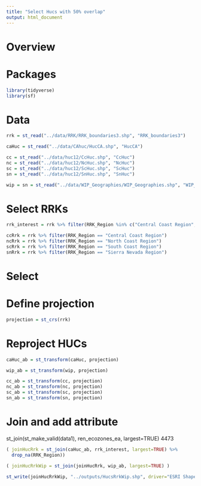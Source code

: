 ```yaml
---
title: "Select Hucs with 50% overlap"
output: html_document
---
```


# Overview

# Packages
```r
library(tidyverse)
library(sf)
```

# Data
```r
rrk = st_read("../data/RRK/RRK_boundaries3.shp", "RRK_boundaries3")
```
```r
caHuc = st_read("../data/CAhuc/HucCA.shp", "HucCA")
```
```r
cc = st_read("../data/huc12/CcHuc.shp", "CcHuc")
nc = st_read("../data/huc12/NcHuc.shp", "NcHuc")
sc = st_read("../data/huc12/ScHuc.shp", "ScHuc")
sn = st_read("../data/huc12/SnHuc.shp", "SnHuc")
```
```r
wip = sn = st_read("../data/WIP_Geographies/WIP_Geographies.shp", "WIP_Geographies")
```

# Select RRKs
```r
rrk_interest = rrk %>% filter(RRK_Region %in% c("Central Coast Region", "North Coast Region", "South Coast Region", "Sierra Nevada Region"))
```
```r
ccRrk = rrk %>% filter(RRK_Region == "Central Coast Region")
ncRrk = rrk %>% filter(RRK_Region == "North Coast Region")
scRrk = rrk %>% filter(RRK_Region == "South Coast Region")
snRrk = rrk %>% filter(RRK_Region == "Sierra Nevada Region")
```

# Select
# Define projection
```r
projection = st_crs(rrk)
```


# Reproject HUCs

```r
caHuc_ab = st_transform(caHuc, projection)
```

```r
wip_ab = st_transform(wip, projection)
```

```r
cc_ab = st_transform(cc, projection)
nc_ab = st_transform(nc, projection)
sc_ab = st_transform(sc, projection)
sn_ab = st_transform(sn, projection)
```

# Join and add attribute
st_join(st_make_valid(data1), ren_ecozones_ea, largest=TRUE) 4473
```r
( joinHucRrk = st_join(caHuc_ab, rrk_interest, largest=TRUE) %>% 
  drop_na(RRK_Region))
```
```r
( joinHucRrkWip = st_join(joinHucRrk, wip_ab, largest=TRUE) )
```

```r
st_write(joinHucRrkWip, "../outputs/HucsRrkWip.shp", driver="ESRI Shapefile")
```